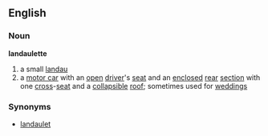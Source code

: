 ==English==
===Noun===
'''landaulette'''
# a small [[landau]]
# a [[motor car]] with an [[open]] [[driver]]'s [[seat]] and an [[enclosed]] [[rear]] [[section]] with one [[cross]]-[[seat]] and a [[collapsible]] [[roof]]; sometimes used for [[wedding]]s
===Synonyms===
*[[landaulet]]